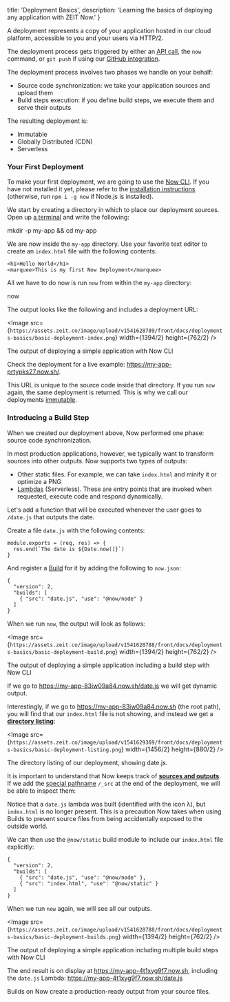 
  title: 'Deployment Basics',
  description: 'Learning the basics of deploying any application with ZEIT Now.'
}

A deployment represents a copy of your application hosted in our cloud platform, accessible to you and your users via HTTP/2.

The deployment process gets triggered by either an [API call](/docs/api), the `now` command, or `git push` if using our [GitHub integration](/docs/v2/integrations/now-for-github).

The deployment process involves two phases we handle on your behalf:

- Source code synchronization: we take your application sources and upload them
- Build steps execution: if you define build steps, we execute them and serve their outputs

The resulting deployment is:

- Immutable
- Globally Distributed (CDN)
- Serverless

### Your First Deployment

To make your first deployment, we are going to use the [Now CLI](/docs/v2/getting-started/installation#now-cli). If you have not installed it yet, please refer to the [installation instructions](/docs/v2/getting-started/installation) (otherwise, run `npm i -g now` if Node.js is installed).

We start by creating a directory in which to place our deployment sources. Open up [a terminal](https://hyper.is) and write the following:

<TerminalInput>
mkdir -p my-app && cd my-app
</TerminalInput>

We are now inside the `my-app` directory. Use your favorite text editor to create an `index.html` file with the following contents:

```
<h1>Hello World</h1>
<marquee>This is my first Now Deployment</marquee>
```

All we have to do now is run `now` from within the `my-app` directory:

<TerminalInput>
now
</TerminalInput>

The output looks like the following and includes a deployment URL:

<Image
  src={`https://assets.zeit.co/image/upload/v1541628789/front/docs/deployments-basics/basic-deployment-index.png`}
  width={1394/2}
  height={762/2}
/>
<Caption>The output of deploying a simple application with <GenericLink href="/docs/v2/getting-started/installation#now-cli">Now CLI</GenericLink></Caption>

Check the deployment for a live example: https://my-app-prtypks27.now.sh/.

This URL is unique to the source code inside that directory. If you run `now` again, the same deployment is returned. This is why we call our deployments [immutable](/docs/v2/deployments/concepts/immutability).

### Introducing a Build Step

When we created our deployment above, Now performed one phase: source code synchronization.

In most production applications, however, we typically want to transform sources into other outputs. Now supports two types of outputs:

- Other static files. For example, we can take `index.html` and minify it or optimize a PNG
- [Lambdas](/docs/v2/deployments/concepts/lambdas) (Serverless). These are entry points that are invoked when requested, execute code and respond dynamically.

Let's add a function that will be executed whenever the user goes to `/date.js` that outputs the date.

Create a file `date.js` with the following contents:

```
module.exports = (req, res) => {
  res.end(`The date is ${Date.now()}`)
}
```

And register a [Build](/docs/v2/deployments/builds) for it by adding the following to `now.json`:

```
{
  "version": 2,
  "builds": [
    { "src": "date.js", "use": "@now/node" }
  ]
}
```

When we run `now`, the output will look as follows:

<Image
  src={`https://assets.zeit.co/image/upload/v1541628788/front/docs/deployments-basics/basic-deployment-build.png`}
  width={1394/2}
  height={762/2}
/>
<Caption>The output of deploying a simple application including a build step with <GenericLink href="/docs/v2/getting-started/installation#now-cli">Now CLI</GenericLink></Caption>

If we go to https://my-app-83iw09a84.now.sh/date.js we will get dynamic output.

Interestingly, if we go to https://my-app-83iw09a84.now.sh (the root path), you will find that our `index.html` file is not showing, and instead we get a [**directory listing**](/docs/v2/routing/directory-listing):

<Image
src={`https://assets.zeit.co/image/upload/v1541629369/front/docs/deployments-basics/basic-deployment-listing.png`}
width={1456/2}
height={880/2}
/>
<Caption>The directory listing of our deployment, showing <InlineCode>date.js</InlineCode>.</Caption>

It is important to understand that Now keeps track of [**sources and outputs**](/docs/v2/deployments/builds#sources-and-outputs). If we add the [special pathname](/docs/v2/deployments/concepts/special-paths) `/_src` at the end of the deployment, we will be able to inspect them:

Notice that a `date.js` lambda was built (identified with the icon λ), but `index.html` is no longer present. This is a precaution Now takes when using Builds to prevent source files from being accidentally exposed to the outside world.

We can then use the `@now/static` build module to include our `index.html` file explicitly:

```
{
  "version": 2,
  "builds": [
    { "src": "date.js", "use": "@now/node" },
    { "src": "index.html", "use": "@now/static" }
  ]
}
```

When we run `now` again, we will see all our outputs.

<Image
  src={`https://assets.zeit.co/image/upload/v1541628788/front/docs/deployments-basics/basic-deployment-builds.png`}
  width={1394/2}
  height={762/2}
/>
<Caption>The output of deploying a simple application including multiple build steps with <GenericLink href="/docs/v2/getting-started/installation#now-cli">Now CLI</GenericLink></Caption>

The end result is on display at https://my-app-4t1xyg9f7.now.sh, including the `date.js` Lambda: https://my-app-4t1xyg9f7.now.sh/date.js

<Card title="Read More: Extending Now Deployments with Builds" href="/docs/v2/deployments/builds">
  Builds on Now create a production-ready output from your source files.
</Card>

